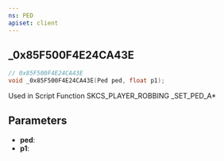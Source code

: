 ```yaml
---
ns: PED
apiset: client
---
```

## _0x85F500F4E24CA43E

```c
// 0x85F500F4E24CA43E
void _0x85F500F4E24CA43E(Ped ped, float p1);
```

Used in Script Function SKCS_PLAYER_ROBBING
_SET_PED_A*

## Parameters
* **ped**:
* **p1**: